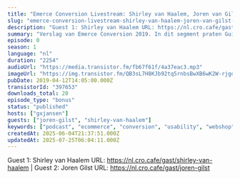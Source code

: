 ```yaml
---
title: "Emerce Conversion Livestream: Shirley van Haalem, Joren van Gilst (TrafficBuilders)"
slug: "emerce-conversion-livestream-shirley-van-haalem-joren-van-gilst-trafficbuilders"
description: "Guest 1: Shirley van Haalem URL: https://nl.cro.cafe/gast/shirley-van-haalem | Guest 2: Joren Gilst URL: https://nl.cro.cafe/gast/joren-gilst"
summary: "Verslag van Emerce Conversion 2019. In dit segment praten Guido en Bart met Shirley van Haalem en Joren van Gilst van Trafficbuilders"
episode: 0
season: 1
language: "nl"
duration: "2254"
audioUrl: "https://media.transistor.fm/fb67f61f/4a37eac3.mp3"
imageUrl: "https://img.transistor.fm/QB3sL7H8KJb92tq5rnbsBwXB6wK2W-rjgqlrU69qLq0/rs:fill:0:0:1/w:3000/h:3000/q:60/aHR0cHM6Ly9pbWct/dXBsb2FkLXByb2R1/Y3Rpb24udHJhbnNp/c3Rvci5mbS82YWQw/ZTk0MWU0MWNhYmIw/YzVjMjdlZjlhODVi/YmFkNi5qcGVn.webp"
pubDate: 2019-04-12T14:05:00.000Z
transistorId: "397653"
downloads_total: 20
episode_type: "bonus"
status: "published"
hosts: ["gxjansen"]
guests: ["joren-gilst", "shirley-van-haalem"]
keywords: ["podcast", "ecommerce", "conversion", "usability", "webshop", "english"]
createdAt: 2025-06-04T21:37:51.000Z
updatedAt: 2025-07-25T06:04:11.000Z
---
```


Guest 1: Shirley van Haalem URL: https://nl.cro.cafe/gast/shirley-van-haalem | Guest 2: Joren Gilst URL: https://nl.cro.cafe/gast/joren-gilst

